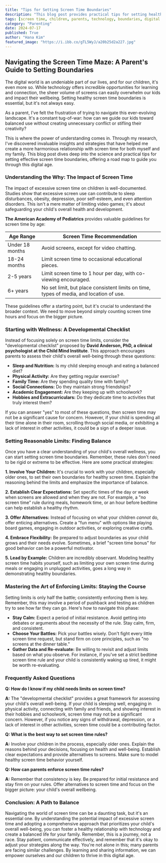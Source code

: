 ```yaml
---
title: "Tips for Setting Screen Time Boundaries"
description: "This blog post provides practical tips for setting healthy screen time boundaries for children, exploring the potential impact of excessive screen use and offering strategies to create a balanced approach to technology."
tags: [screen time, children, parents, technology, boundaries, digital well-being, family, parenting, child development, mental health]
category: "Parenting"
date: 2024-07-17
published: True
author: "Hana Kim"
featured_image: "https://i.ibb.co/gTL5WyJ/a20b25d2a227.jpg"
---
```


## Navigating the Screen Time Maze: A Parent's Guide to Setting Boundaries

The digital world is an undeniable part of our lives, and for our children, it's even more so. While technology offers incredible opportunities for learning and connection, the sheer volume of screens can easily overwhelm our kids and impact their wellbeing. Setting healthy screen time boundaries is essential, but it's not always easy. 

As a parent, I've felt the frustration of trying to navigate this ever-evolving landscape. It's a constant tug-of-war: how can we guide our kids toward balanced use without creating unnecessary conflict or stifling their creativity?

This is where the power of understanding comes in. Through my research, I've discovered invaluable insights and strategies that have helped me create a more harmonious relationship with screen time for both myself and my family. This blog post dives deep into the science and practical tips for setting effective screen time boundaries, offering a road map to guide you through this digital age.

### Understanding the Why: The Impact of Screen Time

The impact of excessive screen time on children is well-documented. Studies show that excessive screen use can contribute to sleep disturbances, obesity, depression, poor self-esteem, and even attention disorders. This isn't a mere matter of limiting video games; it's about safeguarding your child's overall health and development.

**The American Academy of Pediatrics** provides valuable guidelines for screen time by age:

| Age Range | Screen Time Recommendation |
|---|---|
| Under 18 months | Avoid screens, except for video chatting. |
| 18-24 months | Limit screen time to occasional educational pieces. |
| 2-5 years | Limit screen time to 1 hour per day, with co-viewing encouraged. |
| 6+ years | No set limit, but place consistent limits on time, types of media, and location of use. |

These guidelines offer a starting point, but it's crucial to understand the broader context. We need to move beyond simply counting screen time hours and focus on the bigger picture.

### Starting with Wellness: A Developmental Checklist

Instead of focusing solely on screen time limits, consider the "developmental checklist" proposed by **David Anderson, PhD, a clinical psychologist at the Child Mind Institute**. This approach encourages parents to assess their child's overall well-being through these questions:

- **Sleep and Nutrition:** Is my child sleeping enough and eating a balanced diet?
- **Physical Activity:** Are they getting regular exercise?
- **Family Time:** Are they spending quality time with family?
- **Social Connections:** Do they maintain strong friendships?
- **Academic Engagement:** Are they keeping up with schoolwork?
- **Hobbies and Extracurriculars:** Do they dedicate time to activities that truly interest them?

If you can answer "yes" to most of these questions, then screen time may not be a significant cause for concern. However, if your child is spending all their time alone in their room, scrolling through social media, or exhibiting a lack of interest in other activities, it could be a sign of a deeper issue.

### Setting Reasonable Limits: Finding Balance

Once you have a clear understanding of your child's overall wellness, you can start setting screen time boundaries. Remember, these rules don't need to be rigid or extreme to be effective. Here are some practical strategies:

**1. Involve Your Children:** It's crucial to work with your children, especially older ones, to set their own boundaries for healthy screen time.  Explain the reasoning behind the limits and emphasize the importance of balance.

**2. Establish Clear Expectations:**  Set specific times of the day or week when screens are allowed and when they are not. For example,  a "no screen time" rule during meals, homework time, or an hour before bedtime can help establish a healthy rhythm.

**3. Offer Alternatives:** Instead of focusing on what your children *cannot* do, offer enticing alternatives.  Create a "fun menu" with options like playing board games, engaging in outdoor activities, or exploring creative crafts.

**4. Embrace Flexibility:**  Be prepared to adjust boundaries as your child grows and their needs evolve. Sometimes, a brief  "screen time bonus" for good behavior can be a powerful motivator.

**5. Lead by Example:** Children are incredibly observant. Modeling healthy screen time habits yourself, such as limiting your own screen time during meals or engaging in unplugged activities, goes a long way in demonstrating healthy boundaries.

### Mastering the Art of Enforcing Limits: Staying the Course

Setting limits is only half the battle; consistently enforcing them is key. Remember, this may involve a period of pushback and testing as children try to see how far they can go.  Here's how to navigate this phase:

- **Stay Calm:** Expect a period of initial resistance.  Avoid getting into debates or arguments about the necessity of the rule.  Stay calm, firm, and consistent.
- **Choose Your Battles:**  Pick your battles wisely. Don't fight every little screen time request, but stand firm on core principles, such as "no screens at the dinner table."
- **Gather Data and Re-evaluate:**  Be willing to revisit and adjust limits based on what you observe.  For instance, if you've set a strict bedtime screen time rule and your child is consistently waking up tired, it might be worth re-evaluating.

### Frequently Asked Questions

**Q: How do I know if my child needs limits on screen time?**

**A:**  The "developmental checklist" provides a great framework for assessing your child's overall well-being. If your child is sleeping well, engaging in physical activity, connecting with family and friends, and showing interest in their hobbies and schoolwork, screen time may not be a significant concern. However, if you notice any signs of withdrawal, depression, or a lack of interest in other activities, screen time could be a contributing factor.

**Q: What is the best way to set screen time rules?**

**A:** Involve your children in the process, especially older ones. Explain the reasons behind your decisions, focusing on health and well-being.  Establish clear expectations and provide alternatives to screens.  Make sure to model healthy screen time behavior yourself.

**Q: How can parents enforce screen time rules?**

**A:**  Remember that consistency is key.  Be prepared for initial resistance and stay firm on your rules.  Offer alternatives to screen time and focus on the bigger picture: your child's overall wellbeing.

### Conclusion:  A Path to Balance

Navigating the world of screen time can be a daunting task, but it's an essential one. By understanding the potential impact of excessive screen time and adopting a comprehensive approach that prioritizes your child's overall well-being, you can foster a healthy relationship with technology and create a balanced life for your family. Remember, this is a journey, not a race. Stay patient, communicate effectively, and remember that it's okay to adjust your strategies along the way. You're not alone in this; many parents are facing similar challenges. By learning and sharing information, we can empower ourselves and our children to thrive in this digital age.
